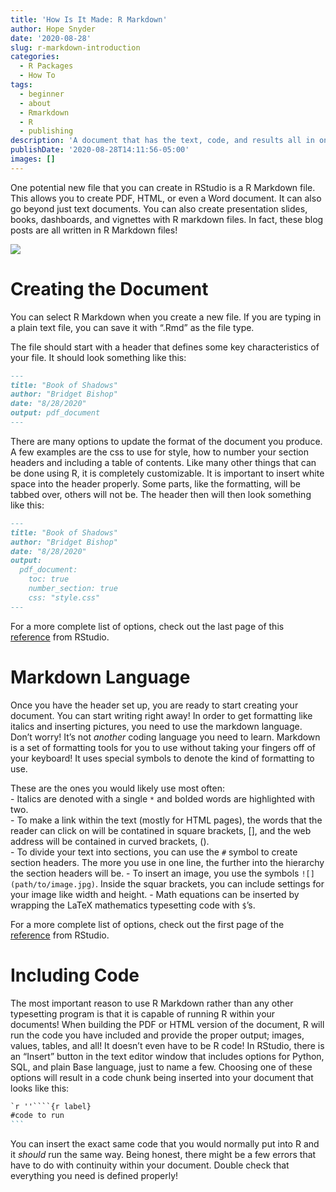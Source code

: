 ```yaml
---
title: 'How Is It Made: R Markdown'
author: Hope Snyder
date: '2020-08-28'
slug: r-markdown-introduction
categories:
  - R Packages
  - How To
tags:
  - beginner
  - about
  - Rmarkdown
  - R
  - publishing
description: 'A document that has the text, code, and results all in one? Yes, please!'
publishDate: '2020-08-28T14:11:56-05:00'
images: []
---
```


One potential new file that you can create in RStudio is a R Markdown file.  This allows you to create PDF, HTML, or even a Word document. It can also go beyond just text documents.  You can also create presentation slides, books, dashboards, and vignettes with R markdown files.  In fact, these blog posts are all written in R Markdown files!  

![](https://media.giphy.com/media/xUOxf7XfmpxuSode1O/giphy.gif)

# Creating the Document

You can select R Markdown when you create a new file.  If you are typing in a plain text file, you can save it with ".Rmd" as the file type.  

The file should start with a header that defines some key characteristics of your file.  It should look something like this: 

````markdown
---
title: "Book of Shadows"
author: "Bridget Bishop"
date: "8/28/2020"
output: pdf_document
---
````

There are many options to update the format of the document you produce. A few examples are the css to use for style, how to number your section headers and including a table of contents.  Like many other things that can be done using R, it is completely customizable.  It is important to insert white space into the header properly.  Some parts, like the formatting, will be tabbed over, others will not be.  The header then will then look something like this:

````markdown
---
title: "Book of Shadows"
author: "Bridget Bishop"
date: "8/28/2020"
output: 
  pdf_document:
    toc: true
    number_section: true
    css: "style.css"
---
````

For a more complete list of options, check out the last page of this [reference](https://rstudio.com/wp-content/uploads/2015/03/rmarkdown-reference.pdf) from RStudio.

# Markdown Language

Once you have the header set up, you are ready to start creating your document. You can start writing right away!  In order to get formatting like italics and inserting pictures, you need to use the markdown language.  Don't worry!  It's not *another* coding language you need to learn.  Markdown is a set of formatting tools for you to use without taking your fingers off of your keyboard!  It uses special symbols to denote the kind of formatting to use.  

These are the ones you would likely use most often:  
- Italics are denoted with a single `*` and bolded words are highlighted with two.  
- To make a link within the text (mostly for HTML pages), the words that the reader can click on will be contatined in square brackets, [], and the web address will be contained in curved brackets, ().  
- To divide your text into sections, you can use the `#` symbol to create section headers.  The more you use in one line, the further into the hierarchy the section headers will be.
- To insert an image, you use the symbols `![](path/to/image.jpg)`.  Inside the squar brackets, you can include settings for your image like width and height.
- Math equations can be inserted by wrapping the LaTeX mathematics typesetting code with `$`'s.  

For a more complete list of options, check out the first page of the [reference](https://rstudio.com/wp-content/uploads/2015/03/rmarkdown-reference.pdf) from RStudio.

# Including Code

The most important reason to use R Markdown rather than any other typesetting program is that it is capable of running R within your documents! When building the PDF or HTML version of the document, R will run the code you have included and provide the proper output; images, values, tables, and all!  It doesn't even have to be R code!  In RStudio, there is an "Insert" button in the text editor window that includes options for Python, SQL, and plain Base language, just to name a few.  Choosing one of these options will result in a code chunk being inserted into your document that looks like this:

````markdown
`r ''````{r label}
#code to run
```
````

You can insert the exact same code that you would normally put into R and it *should* run the same way.  Being honest, there might be a few errors that have to do with continuity within your document. Double check that everything you need is defined properly! 
